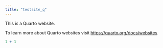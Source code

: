 ```yaml
---
title: "testsite_q"
---
```


This is a Quarto website.

To learn more about Quarto websites visit <https://quarto.org/docs/websites>.

```r
1 + 1
```
